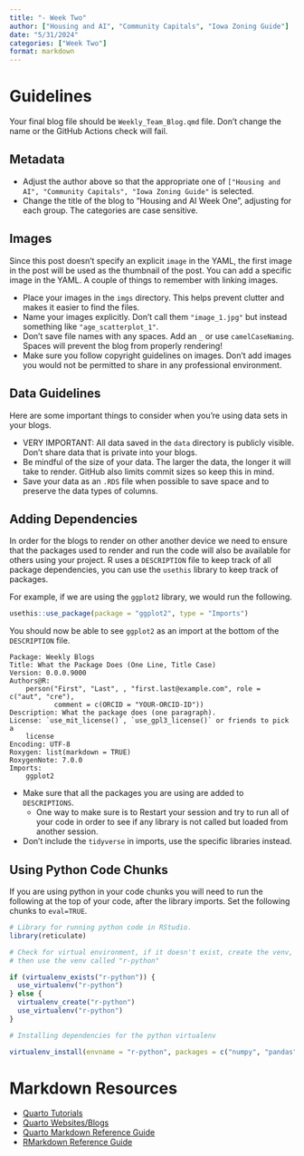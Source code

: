 ```yaml
---
title: "- Week Two"
author: ["Housing and AI", "Community Capitals", "Iowa Zoning Guide"]
date: "5/31/2024"
categories: ["Week Two"]
format: markdown
---
```

# Guidelines

Your final blog file should be `Weekly_Team_Blog.qmd` file. Don't change the name or the GitHub
Actions check will fail.

## Metadata

- Adjust the author above so that the appropriate one of `["Housing and AI", "Community Capitals", "Iowa Zoning Guide"`
is selected.
- Change the title of the blog to "Housing and AI Week One", adjusting for each group. The categories are case sensitive.

## Images

Since this post doesn't specify an explicit `image` in the YAML, the first image in the post will be used as the thumbnail of the post. You can add a specific image in the YAML. A couple of things to remember with linking images.

- Place your images in the `imgs` directory. This helps prevent clutter and makes it easier to find the files.
- Name your images explicitly. Don't call them `"image_1.jpg"` but instead something like `"age_scatterplot_1"`.
- Don't save file names with any spaces. Add an `_` or use `camelCaseNaming`. Spaces will prevent the blog from properly rendering!
- Make sure you follow copyright guidelines on images. Don't add images you would not be permitted to share in any professional environment.

## Data Guidelines

Here are some important things to consider when you're using data sets in your blogs. 

- VERY IMPORTANT: All data saved in the `data` directory is publicly visible. Don't share data that is private into your blogs.
- Be mindful of the size of your data. The larger the data, the longer it will take to render. GitHub also limits commit sizes so keep this in mind.
- Save your data as an `.RDS` file when possible to save space and to preserve the data types of columns.

## Adding Dependencies

In order for the blogs to render on other another device we need to ensure that the packages used to
render and run the code will also be available for others using your project. R uses a `DESCRIPTION` file
to keep track of all package dependencies, you can use the `usethis` library to keep track of packages.

For example, if we are using the `ggplot2` library, we would run the following.

```r
usethis::use_package(package = "ggplot2", type = "Imports")
```
You should now be able to see `ggplot2` as an import at the bottom of the `DESCRIPTION` file.

```
Package: Weekly Blogs
Title: What the Package Does (One Line, Title Case)
Version: 0.0.0.9000
Authors@R: 
    person("First", "Last", , "first.last@example.com", role = c("aut", "cre"),
           comment = c(ORCID = "YOUR-ORCID-ID"))
Description: What the package does (one paragraph).
License: `use_mit_license()`, `use_gpl3_license()` or friends to pick a
    license
Encoding: UTF-8
Roxygen: list(markdown = TRUE)
RoxygenNote: 7.0.0
Imports: 
    ggplot2
```

- Make sure that all the packages you are using are added to `DESCRIPTIONS`.
  - One way to make sure is to Restart your session and try to run all of your code 
  in order to see if any library is not called but loaded from another session.
- Don't include the `tidyverse` in imports, use the specific libraries instead.

## Using Python Code Chunks

If you are using python in your code chunks you will need to run the following at the top of your code, after the library imports. Set the following chunks to `eval=TRUE`.

```r
# Library for running python code in RStudio.
library(reticulate)
```

```r
# Check for virtual environment, if it doesn't exist, create the venv, if it exists
# then use the venv called "r-python"

if (virtualenv_exists("r-python")) {
  use_virtualenv("r-python")
} else {
  virtualenv_create("r-python")
  use_virtualenv("r-python")
}
```

```r
# Installing dependencies for the python virtualenv

virtualenv_install(envname = "r-python", packages = c("numpy", "pandas", "scikit-learn"), all = TRUE)
```

# Markdown Resources

- [Quarto Tutorials](https://quarto.org/docs/guide/)
- [Quarto Websites/Blogs](https://quarto.org/docs/websites/)
- [Quarto Markdown Reference Guide](https://quarto.org/docs/authoring/markdown-basics.html)
- [RMarkdown Reference Guide](https://www.rstudio.com/wp-content/uploads/2015/03/rmarkdown-reference.pdf)
